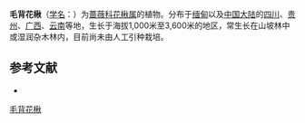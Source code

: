 {{Speciesbox
| name = 毛背花楸
| status = 
| status_system = 
| image =
| genus = Sorbus
| species = aronioides
| authority = Rehd.
}}

'''毛背花楸'''（[[学名|学名]]：{{lang|la|''Sorbus aronioides''}}）为[[蔷薇科|蔷薇科]][[花楸属|花楸属]]的植物。分布于[[缅甸|缅甸]]以及[[中国大陆|中国大陆]]的[[四川|四川]]、[[贵州|贵州]]、[[广西|广西]]、[[云南|云南]]等地，生长于海拔1,000米至3,600米的地区，常生长在山坡林中或湿润杂木林内，目前尚未由人工引种栽培。

== 参考文献 ==
<div class="references-small">
* {{cite web| url =http://www.bioinfo.cn/db05/KmzwSpecies.php?action=view&id=19521| title =毛背花楸| work =《中国高等植物数据库全库》| publisher =中国科学院微生物研究所| author =昆明植物研究所| accessdate =2009-02-25| deadurl =yes| archiveurl =https://web.archive.org/web/20160305043504/http://www.bioinfo.cn/db05/KmzwSpecies.php?action=view&id=19521| archivedate =2016-03-05}}
</div>
{{Taxonbar|from=Q11128001}}

[[Category:花楸属|毛背花楸]]


{{植物小作品}}